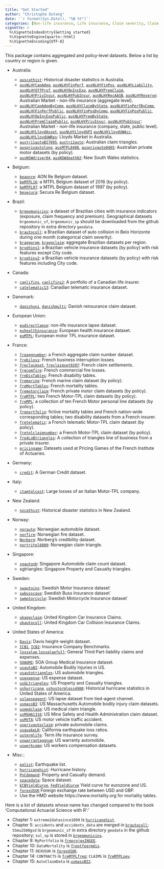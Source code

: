 ```yaml
---
title: "Get Started"
author: "Christophe Dutang"
date: '`r format(Sys.Date(), "%B %Y")`'
categories: [Non-life insurance, Life insurance, Claim severity, Claim frequency, Mortality data]
vignette: >
  %\VignetteIndexEntry{Getting started}
  %\VignetteEngine{quarto::html}
  %\VignetteEncoding{UTF-8}
---
```


This package contains aggregated and policy-level datasets. Below a list by country
or region is given.
 
-  Australia:
    
     -  [`auscathist`](https://dutangc.github.io/CASdatasets/reference/auscathist.html): Historical disaster statistics in Australia.
     -  [`ausNLHYCapAdeq`](https://dutangc.github.io/CASdatasets/reference/ausNLHYtotal.html),
              [`ausNLHYFinPerf`](https://dutangc.github.io/CASdatasets/reference/ausNLHYtotal.html), [`ausNLHYFinPos`](https://dutangc.github.io/CASdatasets/reference/ausNLHYtotal.html),
              [`ausNLHYLiability`](https://dutangc.github.io/CASdatasets/reference/ausNLHYtotal.html),    [`ausNLHYOffProf`](https://dutangc.github.io/CASdatasets/reference/ausNLHYtotal.html),
              [`ausNLHYOpIncExp`](https://dutangc.github.io/CASdatasets/reference/ausNLHYtotal.html), [`ausNLHYPremClaim`](https://dutangc.github.io/CASdatasets/reference/ausNLHYtotal.html),
              [`ausNLHYPrivInsur`](https://dutangc.github.io/CASdatasets/reference/ausNLHYby.html), [`ausNLHYPubInsur`](https://dutangc.github.io/CASdatasets/reference/ausNLHYby.html),
            [`ausNLHYRecAASB`](https://dutangc.github.io/CASdatasets/reference/ausNLHYtotal.html), [`ausNLHYReserve`](https://dutangc.github.io/CASdatasets/reference/ausNLHYtotal.html): Australian Market - non-life insurance (aggregate level).
     -  [`ausNLHYCapAdeqByComp`](https://dutangc.github.io/CASdatasets/reference/ausNLHYby.html), [`ausNLHYClaimByState`](https://dutangc.github.io/CASdatasets/reference/ausNLHYby.html),
              [`ausNLHYFinPerfByComp`](https://dutangc.github.io/CASdatasets/reference/ausNLHYby.html), [`ausNLHYFinPerfPublic`](https://dutangc.github.io/CASdatasets/reference/ausNLHYby.html),
              [`ausNLHYFinPosByComp`](https://dutangc.github.io/CASdatasets/reference/ausNLHYby.html), [`ausNLHYFinPosPublic`](https://dutangc.github.io/CASdatasets/reference/ausNLHYby.html),
              [`ausNLHYOpIncExpPublic`](https://dutangc.github.io/CASdatasets/reference/ausNLHYby.html), [`ausNLHYPremByState`](https://dutangc.github.io/CASdatasets/reference/ausNLHYby.html),
              [`ausNLHYPremClaimPublic`](https://dutangc.github.io/CASdatasets/reference/ausNLHYby.html), [`ausNLHYPrivInsur`](https://dutangc.github.io/CASdatasets/reference/ausNLHYby.html),
            [`ausNLHYPubInsur`](https://dutangc.github.io/CASdatasets/reference/ausNLHYby.html): Australian Market - non-life insurance (company, state, public level).
     -  [`ausNLHYLloydAsset`](https://dutangc.github.io/CASdatasets/reference/ausNLHYlloyds.html), [`ausNLHYLloydGPI`](https://dutangc.github.io/CASdatasets/reference/ausNLHYlloyds.html)
            [`ausNLHYLloydUWAcc`](https://dutangc.github.io/CASdatasets/reference/ausNLHYlloyds.html), [`ausNLHYLloydUWRes`](https://dutangc.github.io/CASdatasets/reference/ausNLHYlloyds.html): Lloyds Market in Australia.
     - [`austri1autoBI7895`](https://dutangc.github.io/CASdatasets/reference/austriLob.html), [`austri2auto`](https://dutangc.github.io/CASdatasets/reference/austriLob.html): Australian claim triangles.
     - [`ausprivautolong`](https://dutangc.github.io/CASdatasets/reference/ausprivauto.html), [`ausMTPL8486`](https://dutangc.github.io/CASdatasets/reference/ausprivauto.html),
        [`ausprivauto0405`](https://dutangc.github.io/CASdatasets/reference/ausprivauto.html): Australian private motor datasets (by policy).
     - [`ausNSWdriver04`](https://dutangc.github.io/CASdatasets/reference/ausNSW.html), [`ausNSWdeath02`](https://dutangc.github.io/CASdatasets/reference/ausNSW.html): New South Wales statistics.
      
-  Belgium:
    
     - [`beaonre`](https://dutangc.github.io/CASdatasets/reference/beaonre.html): AON Re Belgium dataset.
     - [`beMTPL16`](https://dutangc.github.io/CASdatasets/reference/beMTPL16.html): a MTPL Belgium dataset of 2016 (by policy).
     - [`beMTPL97`](https://dutangc.github.io/CASdatasets/reference/beMTPL97.html): a MTPL Belgium dataset of 1997 (by policy).
     - [`besecura`](https://dutangc.github.io/CASdatasets/reference/besecura.html): Secura Re Belgium dataset.
      
-  Brazil:
  
     - [`brgeomunicins`](https://dutangc.github.io/CASdatasets/reference/brgeomunicins.html): a dataset of Brazilian cities with
            insurance indicators (exposure, claim frequency and premium).
            Geographical datasets `brgeomunic_sf`, `brgeomunic_sp` should
            be downloaded from the github repository in extra directory `geodata`.
     - [`brautocoll`](https://dutangc.github.io/CASdatasets/reference/brautocoll.html): a Brazilian dataset of auto collision in Belo
            Horizonte during one month (categorical claim severity).
     - [`braggprem`](https://dutangc.github.io/CASdatasets/reference/braggclaimprem.html), [`braggclaim`](https://dutangc.github.io/CASdatasets/reference/braggclaimprem.html): aggregate Brazilian datasets per region.
     - [`brvehins1`](https://dutangc.github.io/CASdatasets/reference/brvehins.html): a Brazilian vehicle insurance datasets
            (by policy) with risk features except City code.
     - [`brvehins2`](https://dutangc.github.io/CASdatasets/reference/brvehins.html): a Brazilian vehicle insurance datasets
            (by policy) with risk features including City code.
  
-  Canada:
    
     - [`canlifins`](https://dutangc.github.io/CASdatasets/reference/canlifins.html), [`canlifins2`](https://dutangc.github.io/CASdatasets/reference/canlifins.html): A portfolio of a Canadian life insurer.
     - [`catelematic13`](https://dutangc.github.io/CASdatasets/reference/catelematic13.html): Canadian telematic insurance dataset.
  
-  Danemark: 
    
     - [`danishuni`](https://dutangc.github.io/CASdatasets/reference/danish.html), [`danishmulti`](https://dutangc.github.io/CASdatasets/reference/danish.html): Danish reinsurance claim dataset.
  
-  European Union: 
    
     - [`eudirectlapse`](https://dutangc.github.io/CASdatasets/reference/eudirectlapse.html): non-life insurance lapse dataset.
     - [`euhealthinsurance`](https://dutangc.github.io/CASdatasets/reference/euhealthinsurance.html): European health insurance dataset.
     - [`euMTPL`](https://dutangc.github.io/CASdatasets/reference/euMTPL.html): European motor TPL insurance dataset.
  
-  France:
    
     - [`freaggnumber`](https://dutangc.github.io/CASdatasets/reference/freaggnumber.html): a French aggregate claim number dataset.
     - [`frebiloss`](https://dutangc.github.io/CASdatasets/reference/frebiloss.html): French business interruption losses.
     - [`freclaimset`](https://dutangc.github.io/CASdatasets/reference/freclaimset.html), [`freclaimset9207`](https://dutangc.github.io/CASdatasets/reference/freclaimset9207.html): French claim settlements.
     - [`frecomfire`](https://dutangc.github.io/CASdatasets/reference/frecomfire.html): French commercial fire losses.
     - [`freDisTables`](https://dutangc.github.io/CASdatasets/reference/fredistables.html): French disability tables.
     - [`fremarine`](https://dutangc.github.io/CASdatasets/reference/fremarine.html): French marine claim dataset (by policy).
     - [`freMortTables`](https://dutangc.github.io/CASdatasets/reference/fremorttables.html): French mortality tables.
     - [`fremotorclaim`](https://dutangc.github.io/CASdatasets/reference/fremotorclaim.html): French private motor claim datasets (by policy).
     - [`freMTPL`](https://dutangc.github.io/CASdatasets/reference/freMTPL.html): two French Motor-TPL claim datasets (by policy).
     - [`freMPL`](https://dutangc.github.io/CASdatasets/reference/freMPL.html): a collection of ten French Motor personal line datasets (by policy).
     - [`freportfolio`](https://dutangc.github.io/CASdatasets/reference/freportfolio.html): fictive mortality tables and French
        nation-wide corresponding tables; two disability datasets from a French insurer.
     - [`fretelematic`](https://dutangc.github.io/CASdatasets/reference/fretelematic.html): a French telematic Motor-TPL claim dataset (by policy).
     - [`fretplclaimnumber`](https://dutangc.github.io/CASdatasets/reference/fretplclaimnumber.html): a French Motor-TPL claim dataset (by policy).
     - [`fre4LoBtriangles`](https://dutangc.github.io/CASdatasets/reference/fre4triLob.html): A collection of triangles 
        line of business from a private insurer.
     - [`pricingame`](https://dutangc.github.io/CASdatasets/reference/pricingame.html): Datesets used at Pricing Games of the
    French Institute of Actuaries.    
  
-  Germany:
    
     - [`credit`](https://dutangc.github.io/CASdatasets/reference/credit.html): A German Credit dataset.    
  
-  Italy:
    
     - [`itamtplcost`](https://dutangc.github.io/CASdatasets/reference/itamtplcost.html): Large losses of an Italian Motor-TPL company.
  
-  New Zealand:
  
     -  [`nzcathist`](https://dutangc.github.io/CASdatasets/reference/nzcathist.html): Historical disaster statistics in New Zealand.
  
-  Norway:
    
     - [`norauto`](https://dutangc.github.io/CASdatasets/reference/norauto.html): Norwegian automobile dataset.
     - [`norfire`](https://dutangc.github.io/CASdatasets/reference/norfire.html): Norwegian fire dataset.
     - [`Norberg`](https://dutangc.github.io/CASdatasets/reference/Norberg.html): Norberg's credibility dataset.
     - [`nortritpl8800`](https://dutangc.github.io/CASdatasets/reference/nortritpl.html): Norwegian claim triangle.
  
-  Singapore:
    
     - [`sgautonb`](https://dutangc.github.io/CASdatasets/reference/sgautonb.html): Singapore Automobile claim count dataset.
     - sgtriangles: Singapore Property and Casualty triangles.
  
-  Sweden:
    
     - [`swautoins`](https://dutangc.github.io/CASdatasets/reference/swautoins.html): Swedish Motor Insurance dataset`
     - [`swbusscase`](https://dutangc.github.io/CASdatasets/reference/swbuss.html): Swedish Buss Insurance dataset`
     - [`swmotorcycle`](https://dutangc.github.io/CASdatasets/reference/swmotorcycle.html): Swedish Motorcycle Insurance dataset`
  
-  United Kingdom:
    
     - [`ukaggclaim`](https://dutangc.github.io/CASdatasets/reference/ukaggclaim.html): United Kingdom Car Insurance Claims.
     - [`ukautocoll`](https://dutangc.github.io/CASdatasets/reference/ukautocoll.html): United Kingdom Car Collision Insurance Claims.
  
-  United States of America:
    
     - [`Davis`](https://dutangc.github.io/CASdatasets/reference/Davis.html): Davis height-weight dataset.
     - [`ICB1`](https://dutangc.github.io/CASdatasets/reference/ICB.html), [`ICB2`](https://dutangc.github.io/CASdatasets/reference/ICB.html): Insurance Company Benchmarks.
     - [`lossalae`](https://dutangc.github.io/CASdatasets/reference/lossalae.html),[`lossalaefull`](https://dutangc.github.io/CASdatasets/reference/lossalae.html): General Third Part-liability claims and expenses.
     - [`SOAGMI`](https://dutangc.github.io/CASdatasets/reference/SOAGMI.html): SOA Group Medical Insurance dataset.
     - [`usautoBI`](https://dutangc.github.io/CASdatasets/reference/usautoBI.html): Automobile Bodily Injuries in US.
     - [`usautotriangles`](https://dutangc.github.io/CASdatasets/reference/usautotri.html): US automobile triangles.
     - [`usexpense`](https://dutangc.github.io/CASdatasets/reference/usexpense.html): US expense dataset.
     - [`usGLtriangles`](https://dutangc.github.io/CASdatasets/reference/usGLtriangles.html): US Property and Casualty triangles.
     - [`ushurricane`](https://dutangc.github.io/CASdatasets/reference/ushurricane.html), [`ushustormloss4980`](https://dutangc.github.io/CASdatasets/reference/ushurricanesub.html):
            Historical hurricane statistics in United States of America.
     - [`uslapseagent`](https://dutangc.github.io/CASdatasets/reference/uslapseagent.html): US lapse dataset from tied-agent channel.
     - [`usmassBI`](https://dutangc.github.io/CASdatasets/reference/usmassBI.html): US Massachusetts Automobile bodily injury claim datasets.
     - [`usmedclaim`](https://dutangc.github.io/CASdatasets/reference/usmedclaim.html): US medical claim triangle.
     - [`usMSHA1316`](https://dutangc.github.io/CASdatasets/reference/usMSHA1316.html): US Mine Safety and Health Administration claim dataset.
     - [`usMVTA`](https://dutangc.github.io/CASdatasets/reference/usMVTA.html): US motor vehicle traffic accident.
     - [`usprivautoclaim`](https://dutangc.github.io/CASdatasets/reference/usprivautoclaim.html): private automobile claims.
     - [`usquakeLR`](https://dutangc.github.io/CASdatasets/reference/usearthquake.html): California earthquake loss ratios.
     - [`ustermlife`](https://dutangc.github.io/CASdatasets/reference/ustermlife.html): Term life insurance survey.
     - [`uswarrantaggnum`](https://dutangc.github.io/CASdatasets/reference/uswarrantaggnum.html): US warranty automobile.
     - [`usworkcomp`](https://dutangc.github.io/CASdatasets/reference/usworkerscomp.html): US workers compensation datasets.
  
-  Misc.:     
    
     - [`eqlist`](https://dutangc.github.io/CASdatasets/reference/eqlist.html): Earthquake list.
     - [`hurricanehist`](https://dutangc.github.io/CASdatasets/reference/hurricanehist.html): Hurricane history.
     - [`PnCdemand`](https://dutangc.github.io/CASdatasets/reference/PnCdemand.html): Property and Casualty demand.
     - [`spacedata`](https://dutangc.github.io/CASdatasets/reference/spacedata.html): Space dataset.
     - [`ECBYieldCurve`](https://dutangc.github.io/CASdatasets/reference/ECBYieldCurve.html), [`FedYieldCurve`](https://dutangc.github.io/CASdatasets/reference/FedYieldCurve.html) Yield curve
            for eurozone and US.
     - [`forexUSUK`](https://dutangc.github.io/CASdatasets/reference/forex.html) Foreign exchange rate between USD and GBP.
     - Use the HMD website https://www.mortality.org for mortality tables.
  
    
Here is a list of datasets whose name has changed compared to the book 'Computational Actuarial Science with R':'
  
- Chapter 1: `extreme2datasince1899` is [`hurricanehist`](https://dutangc.github.io/CASdatasets/reference/hurricanehist.html).
- Chapter 5: `accidents` and `accidents_data` are 
      merged in [`brautocoll`](https://dutangc.github.io/CASdatasets/reference/brautocoll.html); `55mu2500gsd` is `brgeomunic_sf` in 
      extra directory `geodata` in the github 
      repository; `sul_sp` is stored in [`brgeomunicins`](https://dutangc.github.io/CASdatasets/reference/brgeomunicins.html).
- Chapter 9: `MyPortfolio` is [`freprojqxINSEE`](https://dutangc.github.io/CASdatasets/reference/freportfolio.html).
- Chapter 10: `DataMortality` is [`freptfpermdis`](https://dutangc.github.io/CASdatasets/reference/freportfolio.html).
- Chapter 11: `DEXUSUK` is [`forexUSUK`](https://dutangc.github.io/CASdatasets/reference/forex.html).
- Chapter 14: `CONTRACTS` is [`freMTPLfreq`](https://dutangc.github.io/CASdatasets/reference/freMTPL.html); `CLAIMS` is [`freMTPLsev`](https://dutangc.github.io/CASdatasets/reference/freMTPL.html).
- Chapter 15: `AutoClaimData` is [`usmassBI2`](https://dutangc.github.io/CASdatasets/reference/usmassBI.html).

